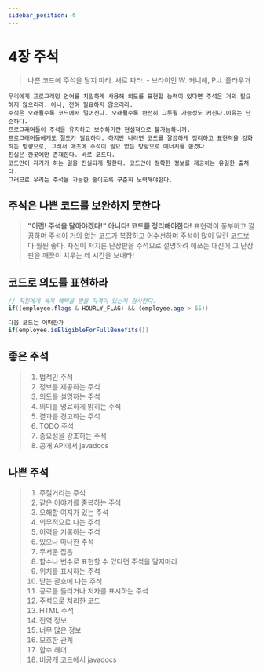```yaml
---
sidebar_position: 4
---
```


# 4장 주석

> 나쁜 코드에 주석을 달지 마라. 새로 짜라. - 브라이언 W. 커니해, P.J. 플라우거

    우리에게 프로그래밍 언어를 치밀하게 사용해 의도를 표현할 능력이 있다면 주석은 거의 필요하지 않으리라. 아니, 전혀 필요하지 않으리라.
    주석은 오래될수록 코드에서 멀어진다. 오래될수록 완전히 그릇될 가능성도 커진다.이유는 단순하다.
    프로그래머들이 주석을 유지하고 보수하기란 현실적으로 불가능하니까.
    프로그래머들에게도 절도가 필요하다. 하지만 나라면 코드를 깔끔하게 정리하고 표현력을 강화하는 방향으로, 그래서 애초에 주석이 필요 없는 방향으로 에너지를 쏟겠다.
    진실은 한곳에만 존재한다. 바로 코드다.
    코드만이 자기가 하는 일을 진실되게 말한다. 코드만이 정확한 정보를 제공하는 유일한 출처다.
    그러므로 우리는 주석을 가능한 줄이도록 꾸준히 노력해야한다.

## 주석은 나쁜 코드를 보완하지 못한다

> **"이런! 주석을 달아야겠다!" 아니다! 코드를 정리해야한다!**
> 표현력이 풍부하고 깔끔하며 주석이 거의 없는 코드가 복잡하고 어수선하며 주석이 많이 달린 코드보다 훨씬 좋다.
> 자신이 저지른 난장판을 주석으로 설명하려 애쓰는 대신에 그 난장판을 깨끗이 치우는 데 시간을 보내라!

## 코드로 의도를 표현하라

```java
// 직원에게 복지 혜택을 받을 자격이 있는지 검사한다.
if((employee.flags & HOURLY_FLAG) && (employee.age > 65))

다음 코드는 어떠한가
if(employee.isEligibleForFullBenefits())
```

## 좋은 주석

> 1. 법적인 주석
> 2. 정보를 제공하는 주석
> 3. 의도를 설명하는 주석
> 4. 의미를 명료하게 밝히는 주석
> 5. 결과를 경고하는 주석
> 6. TODO 주석
> 7. 중요성을 강조하는 주석
> 8. 공개 API에서 javadocs

## 나쁜 주석

> 1. 주절거리는 주석
> 2. 같은 이야기를 중복하는 주석
> 3. 오해할 여지가 있는 주석
> 4. 의무적으로 다는 주석
> 5. 이력을 기록하는 주석
> 6. 있으나 마나한 주석
> 7. 무서운 잡음
> 8. 함수나 변수로 표현할 수 있다면 주석을 달지마라
> 9. 위치를 표시하는 주석
> 10. 닫는 괄호에 다는 주석
> 11. 공로를 돌리거나 저자를 표시하는 주석
> 12. 주석으로 처리한 코드
> 13. HTML 주석
> 14. 전역 정보
> 15. 너무 많은 정보
> 16. 모호한 관계
> 17. 함수 헤더
> 18. 비공개 코드에서 javadocs
